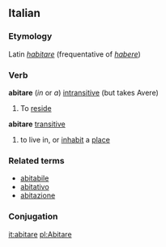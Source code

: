 ==Italian==
===Etymology===
Latin ''[[habitare]]'' (frequentative of ''[[habere]]'')

===Verb===
'''abitare''' (''in'' or ''a'') [[intransitive]] (but takes Avere)

# To [[reside]]
'''abitare''' [[transitive]]
# to live in, or [[inhabit]] a [[place]]

===Related terms===
*[[abitabile]]
*[[abitativo]]
*[[abitazione]]

===Conjugation===
{{it-conj-are|abit|avere}}

[[it:abitare]]
[[pl:Abitare]]